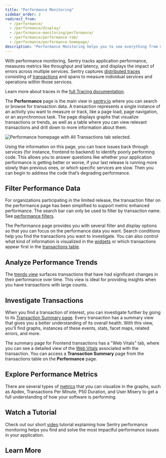 ```yaml
---
title: "Performance Monitoring"
sidebar_order: 2
redirect_from:
  - /performance/
  - /performance/display/
  - /performance-monitoring/performance/
  - /performance/performance-tab/
  - /performance/performance-homepage/
description: "Performance Monitoring helps you to see everything from macro-level metrics to micro-level spans, and you'll be able to cross-reference transactions with related issues, and customize queries."
---
```


With <SandboxLink scenario="performance" projectSlug="react">performance monitoring</SandboxLink>, Sentry tracks application performance, measures metrics like throughput and latency, and displays the impact of errors across multiple services. Sentry captures [distributed traces](/product/sentry-basics/tracing/distributed-tracing/) consisting of [transactions](/product/performance/transaction-summary/#what-is-a-transaction) and spans to measure individual services and operations within those services.

<Note>

Learn more about traces in the [full Tracing documentation](/product/sentry-basics/tracing/).

</Note>

The **Performance** page is the main view in [sentry.io](https://sentry.io) where you can search or browse for <SandboxLink scenario="oneTransaction" projectSlug="react">transaction</SandboxLink> data. A transaction represents a single instance of an activity you want to measure or track, like a page load, page navigation, or an asynchronous task. The page displays graphs that visualize transactions or trends, as well as a table where you can view relevant transactions and drill down to more information about them.

![Performance homepage with All Transactions tab selected.](01_full_widget_all.png)

Using the information on this page, you can trace issues back through services (for instance, frontend to backend) to identify poorly performing code. This allows you to answer questions like whether your application performance is getting better or worse, if your last release is running more slowly than previous ones, or which specific services are slow. Then you can begin to address the code that’s degrading performance.

## Filter Performance Data

<Alert level="info" title="Important">

For organizations participating in the limited release, the transaction filter on the performance page has been simplified to support metric enhanced performance. The search bar can only be used to filter by transaction name. See [performance filters](/product/performance/filters-display/#transaction-search).

</Alert>

The <SandboxLink scenario="performance" projectSlug="react">Performance</SandboxLink> page provides you with several filter and display options so that you can focus on the performance data you want. Search conditions help you find the <SandboxLink scenario="oneTransaction" projectSlug="react">transactions</SandboxLink> you want to investigate. You can also control what kind of information is visualized in the [widgets](/product/performance/filters-display/#widgets) or which transactions appear first in the [transactions table](/product/performance/filters-display/#transaction-table).

## Analyze Performance Trends

The [trends view](/product/performance/trends/) surfaces transactions that have had significant changes in their performance over time. This view is ideal for providing insights when you have transactions with large counts.

## Investigate Transactions

When you find a transaction of interest, you can investigate further by going to its [Transaction Summary page](/product/performance/transaction-summary). Every transaction has a summary view that gives you a better understanding of its overall health. With this view, you'll find graphs, instances of these events, stats, facet maps, related errors, and more.

The summary page for Frontend transactions has a "Web Vitals" tab, where you can see a detailed view of the [Web Vitals](/product/performance/web-vitals/) associated with the transaction. You can access a **Transaction Summary** page from the transactions table on the **Performance** page.

## Explore Performance Metrics

There are several types of [metrics](/product/performance/metrics/) that you can visualize in the graphs, such as Apdex, Transactions Per Minute, P50 Duration, and User Misery to get a full understanding of how your software is performing.

## Watch a Tutorial

Check out our short [video](/product/performance/performance-video/) tutorial explaining how Sentry performance monitoring helps you find and solve the most impactful performance issues in your application.

## Learn More

<PageGrid />
